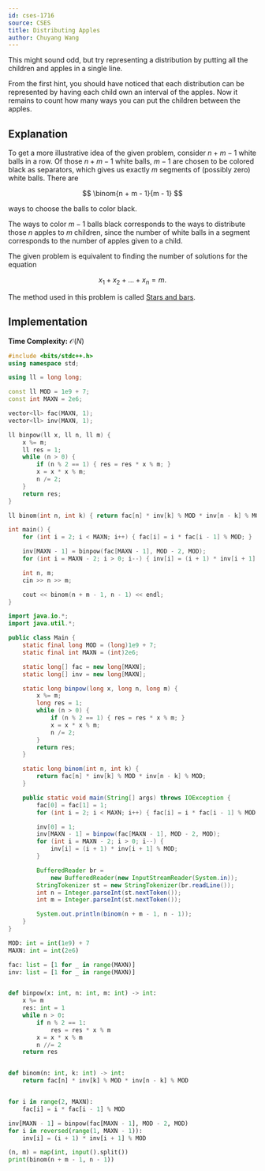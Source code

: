 ```yaml
---
id: cses-1716
source: CSES
title: Distributing Apples
author: Chuyang Wang
---
```


<Spoiler title="Hint 1">

This might sound odd, but try representing a distribution by putting all the
children and apples in a single line.

</Spoiler>

<Spoiler title="Hint 2">

From the first hint, you should have noticed that each distribution can be
represented by having each child own an interval of the apples. Now it remains
to count how many ways you can put the children between the apples.

</Spoiler>

<Spoiler title="Solution">

## Explanation

To get a more illustrative idea of the given problem, consider $n + m - 1$ white
balls in a row. Of those $n + m - 1$ white balls, $m - 1$ are chosen to be
colored black as separators, which gives us exactly $m$ segments of (possibly
zero) white balls. There are

$$
\binom{n + m - 1}{m - 1}
$$

ways to choose the balls to color black.

The ways to color $m - 1$ balls black corresponds to the ways to distribute
those $n$ apples to $m$ children, since the number of white balls in a segment
corresponds to the number of apples given to a child.

<Info title="Stars and bars">

The given problem is equivalent to finding the number of solutions for the
equation

$$
x_1 + x_2 + ... + x_n = m.
$$

The method used in this problem is called
[Stars and bars](https://en.wikipedia.org/wiki/Stars_and_bars_(combinatorics)).

</Info>

## Implementation

**Time Complexity:** $\mathcal{O}(N)$

<LanguageSection>
<CPPSection>

```cpp
#include <bits/stdc++.h>
using namespace std;

using ll = long long;

const ll MOD = 1e9 + 7;
const int MAXN = 2e6;

vector<ll> fac(MAXN, 1);
vector<ll> inv(MAXN, 1);

ll binpow(ll x, ll n, ll m) {
	x %= m;
	ll res = 1;
	while (n > 0) {
		if (n % 2 == 1) { res = res * x % m; }
		x = x * x % m;
		n /= 2;
	}
	return res;
}

ll binom(int n, int k) { return fac[n] * inv[k] % MOD * inv[n - k] % MOD; }

int main() {
	for (int i = 2; i < MAXN; i++) { fac[i] = i * fac[i - 1] % MOD; }

	inv[MAXN - 1] = binpow(fac[MAXN - 1], MOD - 2, MOD);
	for (int i = MAXN - 2; i > 0; i--) { inv[i] = (i + 1) * inv[i + 1] % MOD; }

	int n, m;
	cin >> n >> m;

	cout << binom(n + m - 1, n - 1) << endl;
}
```

</CPPSection>

<JavaSection>

```java
import java.io.*;
import java.util.*;

public class Main {
	static final long MOD = (long)1e9 + 7;
	static final int MAXN = (int)2e6;

	static long[] fac = new long[MAXN];
	static long[] inv = new long[MAXN];

	static long binpow(long x, long n, long m) {
		x %= m;
		long res = 1;
		while (n > 0) {
			if (n % 2 == 1) { res = res * x % m; }
			x = x * x % m;
			n /= 2;
		}
		return res;
	}

	static long binom(int n, int k) {
		return fac[n] * inv[k] % MOD * inv[n - k] % MOD;
	}

	public static void main(String[] args) throws IOException {
		fac[0] = fac[1] = 1;
		for (int i = 2; i < MAXN; i++) { fac[i] = i * fac[i - 1] % MOD; }

		inv[0] = 1;
		inv[MAXN - 1] = binpow(fac[MAXN - 1], MOD - 2, MOD);
		for (int i = MAXN - 2; i > 0; i--) {
			inv[i] = (i + 1) * inv[i + 1] % MOD;
		}

		BufferedReader br =
		    new BufferedReader(new InputStreamReader(System.in));
		StringTokenizer st = new StringTokenizer(br.readLine());
		int n = Integer.parseInt(st.nextToken());
		int m = Integer.parseInt(st.nextToken());

		System.out.println(binom(n + m - 1, n - 1));
	}
}
```
</JavaSection>
<PySection>

```py
MOD: int = int(1e9) + 7
MAXN: int = int(2e6)

fac: list = [1 for _ in range(MAXN)]
inv: list = [1 for _ in range(MAXN)]


def binpow(x: int, n: int, m: int) -> int:
	x %= m
	res: int = 1
	while n > 0:
		if n % 2 == 1:
			res = res * x % m
		x = x * x % m
		n //= 2
	return res


def binom(n: int, k: int) -> int:
	return fac[n] * inv[k] % MOD * inv[n - k] % MOD


for i in range(2, MAXN):
	fac[i] = i * fac[i - 1] % MOD

inv[MAXN - 1] = binpow(fac[MAXN - 1], MOD - 2, MOD)
for i in reversed(range(1, MAXN - 1)):
	inv[i] = (i + 1) * inv[i + 1] % MOD

(n, m) = map(int, input().split())
print(binom(n + m - 1, n - 1))
```

</PySection>

</LanguageSection>

</Spoiler>
